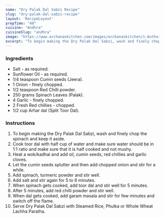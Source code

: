 ---
name: "Dry Palak Dal Sabzi Recipe"
slug: "dry-palak-dal-sabzi-recipe"
layout: 'RecipeLayout'
prepTime: "40"
cuisine: "Andhra"
cuisineSlug: "andhra"
image: "https://www.archanaskitchen.com/images/archanaskitchen/1-Author/SHAILAJA_SEN/Palak_sookhi_dal_ki_subji.jpg"
excerpt: "To begin making the Dry Palak Dal Sabzi, wash and finely chop the spinach and keep it aside"
---

### Ingredients

- Salt - as required.
- Sunflower Oil - as required.
- 1/4 teaspoon Cumin seeds (Jeera).
- 1 Onion - finely chopped.
- 1/2 teaspoon Red Chilli powder.
- 250 grams Spinach Leaves (Palak).
- 4 Garlic - finely chopped.
- 2 Fresh Red chillies - chopped.
- 1/2 cup Arhar dal (Split Toor Dal).

### Instructions

1. To begin making the Dry Palak Dal Sabzi, wash and finely chop the spinach and keep it aside.
1. Cook toor dal with half cup of water and make sure water should be in 1:1 ratio and make sure that it is half cooked and not mushy.
1. Heat a wok/kadhai and add oil, cumin seeds, red chillies and garlic cloves.
1. Let the cumin seeds splutter and then add chopped onion and stir for a while.
1. Add spinach, turmeric powder and stir well.
1. Add salt and stir again for 5 to 6 minutes.
1. When spinach gets cooked, add toor dal and stir well for 5 minutes.
1. After 5 minutes, add red chilli powder and stir well.
1. When dal gets cooked, add garam masala and stir for few minutes and switch off the flame.
1. Serve Dry Palak Dal Sabzi with Steamed Rice, Phulka or Whole Wheat Lachha Paratha.
